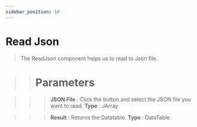 ```yaml
---
sidebar_position: 18
---
```


# Read Json

> The  ReadJson component helps us to read to Json file.

>> # Parameters

>>> **JSON File** :  Click the button and select the JSON file you want to read. **Type** : JArray

>>> **Result** :  Returns the Datatable. **Type** : DataTable
